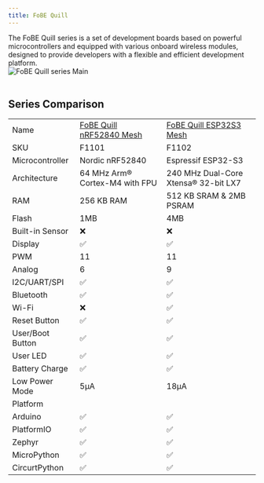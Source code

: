 ```yaml
---
title: FoBE Quill
---
```


<div style={{ display: 'flex', alignItems: 'center', flexWrap: 'wrap' }}>
  <div style={{ flex: 1, minWidth: '220px' }}>
    The FoBE Quill series is a set of development boards based on powerful microcontrollers and equipped with various onboard wireless modules, designed to provide developers with a flexible and efficient development platform.
  </div>
  <div style={{ flex: 1, minWidth: '300px', textAlign: 'center' }}>
    <img src="/img/products/quill-series.main.png" alt="FoBE Quill series Main" style={{ width: '80%', height: 'auto', borderRadius: '10px', maxWidth: '600px' }} />
  </div>
</div>

<br/>

## Series Comparison
<table style={{ width: '100%'}}>
    <tbody>
        <tr>
            <td>Name</td>
            <td>
              <a href="/product/f1101">FoBE Quill nRF52840 Mesh</a>
            </td>
            <td>
              <a href="/product/f1102">FoBE Quill ESP32S3 Mesh</a>
            </td>
        </tr>
        <tr>
            <td>SKU</td>
            <td>F1101</td>
            <td>F1102</td>
        </tr>
        <tr>
            <td>Microcontroller</td>
            <td>Nordic nRF52840</td>
            <td>Espressif ESP32-S3</td>
        </tr>
        <tr>
        <td>Architecture</td>
        <td>64 MHz Arm® Cortex-M4 with FPU</td>
        <td>240 MHz Dual-Core Xtensa® 32-bit LX7</td>
        </tr>
        <tr>
            <td>RAM</td>
            <td>256 KB RAM</td>
            <td>512 KB SRAM & 2MB PSRAM</td>
        </tr>
        <tr>
            <td>Flash</td>
            <td>1MB</td>
            <td>4MB</td>
        </tr>
        <tr>
            <td>Built-in Sensor</td>
            <td>❌</td>
            <td>❌</td>
        </tr>
        <tr>
            <td>Display</td>
            <td>✅</td>
            <td>✅</td>
        </tr>
        <tr>
            <td>PWM</td>
            <td>11</td>
            <td>11</td>
        </tr>
        <tr>
            <td>Analog</td>
            <td>6</td>
            <td>9</td>
        </tr>
        <tr>
            <td>I2C/UART/SPI</td>
            <td>✅</td>
            <td>✅</td>
        </tr>
        <tr>
            <td>Bluetooth</td>
            <td>✅</td>
            <td>✅</td>
        </tr>
        <tr>
            <td>Wi-Fi</td>
            <td>❌</td>
            <td>✅</td>
        </tr>
        <tr>
            <td>Reset Button</td>
            <td>✅</td>
            <td>✅</td>
        </tr>
        <tr>
            <td>User/Boot Button</td>
            <td>✅</td>
            <td>✅</td>
        </tr>
        <tr>
            <td>User LED</td>
            <td>✅</td>
            <td>✅</td>
        </tr>
        <tr>
            <td>Battery Charge</td>
            <td>✅</td>
            <td>✅</td>
        </tr>
        <tr>
            <td>Low Power Mode</td>
            <td>5μA</td>
            <td>18μA</td>
        </tr>
        <tr>
            <td colspan="3">Platform</td>
        </tr>
        <tr>
            <td>Arduino</td>
            <td>✅</td>
            <td>✅</td>
        </tr>
        <tr>
            <td>PlatformIO</td>
            <td>✅</td>
            <td>✅</td>
        </tr>
        <tr>
            <td>Zephyr</td>
            <td>✅</td>
            <td>✅</td>
        </tr>
        <tr>
            <td>MicroPython</td>
            <td>✅</td>
            <td>✅</td>
        </tr>
        <tr>
            <td>CircurtPython</td>
            <td>✅</td>
            <td>✅</td>
        </tr>
    </tbody>
</table>